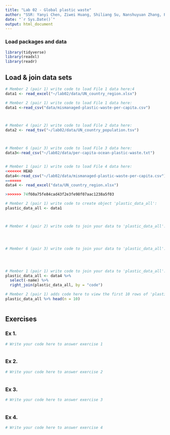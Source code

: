 ```yaml
---
title: "Lab 02 - Global plastic waste"
author: "SSR: Yanyi Chen, Ziwei Huang, Shiliang Su, Nanshuyuan Zhang, Peiheng Liu and Pinzhe Zhao"
date: "`r Sys.Date()`"
output: html_document
---
```


### Load packages and data

```r
library(tidyverse)
library(readxl)
library(readr)
```


## Load & join data sets

```r
# Member 2 (pair 1) write code to load File 1 data here:4
data1 <- read_excel("~/lab02/data/UN_country_region.xlsx")

# Member 2 (pair 1) write code to load File 1 data here:
data1 <-read_csv("data/mismanaged-plastic-waste-per-capita.csv")



# Member 4 (pair 2) write code to load File 2 data here:
data2 <- read_tsv("~/lab02/data/UN_country_population.tsv")



# Member 6 (pair 3) write code to load File 3 data here:
data3<-read_csv("~/lab02/data/per-capita-ocean-plastic-waste.txt")


# Member 1 (pair 1) write code to load File 4 data here:
<<<<<<< HEAD
data4<-read_csv("~/lab02/data/mismanaged-plastic-waste-per-capita.csv")
=======
data4 <- read_excel("data/UN_country_region.xlsx")

>>>>>>> 74f60a75fe84cad43f2e3fe98f07aac1238a5f03

```



```r
# Member 2 (pair 1) write code to create object 'plastic_data_all':
plastic_data_all <- data1



# Member 4 (pair 2) write code to join your data to 'plastic_data_all':




# Member 6 (pair 3) write code to join your data to 'plastic_data_all':




# Member 1 (pair 1) write code to join your data to 'plastic_data_all':
plastic_data_all <- data4 %>%
  select(-name) %>%
  right_join(plastic_data_all, by = "code")


```


```r
# Member 2 (pair 1) adds code here to view the first 10 rows of 'plastic_data_all'
plastic_data_all %>% head(n = 10)



```



## Exercises

### Ex 1.

```r
# Write your code here to answer exercise 1



```



### Ex 2.

```r
# Write your code here to answer exercise 2



```


### Ex 3.

```r
# Write your code here to answer exercise 3



```


### Ex 4.

```r
# Write your code here to answer exercise 4



```
